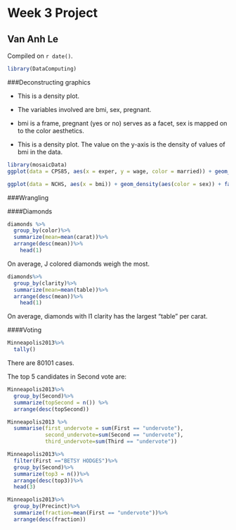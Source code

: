 # Week 3 Project

## Van Anh Le

<!-- leave this material as is -->
Compiled on `r date()`.

```r
library(DataComputing)
```
<!-- put your content after this line -->

###Deconstructing graphics

- This is a density plot.

- The variables involved are bmi, sex, pregnant.

- bmi is a frame, pregnant (yes or no) serves as a facet, sex is mapped on to the color aesthetics. 

- This is a density plot. The value on the y-axis is the density of values of bmi in the data. 

```r
library(mosaicData)
ggplot(data = CPS85, aes(x = exper, y = wage, color = married)) + geom_point() + facet_wrap( ~sector)
```
```r
ggplot(data = NCHS, aes(x = bmi)) + geom_density(aes(color = sex)) + facet_wrap(~pregnant)
```

###Wrangling

####Diamonds

```r
diamonds %>%
  group_by(color)%>%
  summarize(mean=mean(carat))%>%
  arrange(desc(mean))%>%
    head(1)
```

On average, J colored diamonds weigh the most. 

```r
diamonds%>%
  group_by(clarity)%>%
  summarize(mean=mean(table))%>%
  arrange(desc(mean))%>%
    head(1)
```

On average, diamonds with l1 clarity has the largest "table" per carat.

####Voting

```r
Minneapolis2013%>%
  tally()
```

There are 80101 cases. 

The top 5 candidates in Second vote are:
```r
Minneapolis2013%>%
  group_by(Second)%>%
  summarize(topSecond = n()) %>%
  arrange(desc(topSecond))
```

```r
Minneapolis2013 %>%
  summarise(first_undervote = sum(First == "undervote"),
            second_undervote=sum(Second == "undervote"),
            third_undervote=sum(Third == "undervote"))
```
```r
Minneapolis2013%>%
  filter(First =="BETSY HODGES")%>%
  group_by(Second)%>%
  summarize(top3 = n())%>%
  arrange(desc(top3))%>%
  head(3)

``` 

```r
Minneapolis2013%>%
  group_by(Precinct)%>%
  summarize(fraction=mean(First == "undervote"))%>%
  arrange(desc(fraction))
```